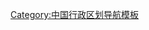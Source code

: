 {{Navbox
|name = 以中国古代皇帝赐名命名的城市
|title = '''[[中国皇帝]][[中国皇帝赐名的地方|赐名的地方]]'''
|bodyclass = hlist
|list1 = 
* [[武威市]]（[[汉武帝]]赐）
* [[六安市]]（[[汉武帝]]赐）
* [[获嘉县]]（[[汉武帝]]赐）
* [[闻喜县]]（[[汉武帝]]赐）
* [[登封市]]（[[武则天]]赐）
* [[天长市]]（[[唐玄宗]]赐）
* [[宝应县]]（[[唐肃宗]]赐）
* [[泰宁县]]（[[宋哲宗]]赐）
* [[重慶市]]（[[宋光宗]]赐）
* [[宝丰县]]（[[宋徽宗]]赐）
* [[肇庆市]]（[[宋徽宗]]赐）
* [[德庆县]]（[[宋高宗]]赐）
* [[凤阳县]]（[[明太祖]]赐）
* [[天津市]]（[[明成祖]]赐）
* [[钟祥市]]（[[明世宗]]赐）
* [[阜康市]]（[[清高宗]]赐）
* [[嘉義縣]]/[[嘉義市|市]]（[[清高宗]]赐）
* [[越南]]（[[清仁宗]]赐）
}}<noinclude>
[[Category:中国行政区划导航模板]]
</noinclude>